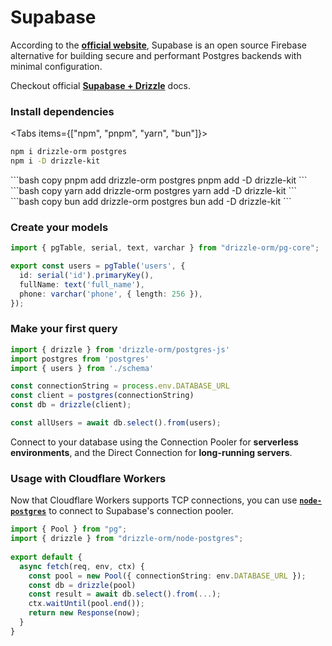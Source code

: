 
# Supabase
According to the **[official website](https://supabase.com/docs)**, Supabase is an open source Firebase alternative for building secure and performant Postgres backends with minimal configuration.

Checkout official **[Supabase + Drizzle](https://supabase.com/docs/guides/database/connecting-to-postgres#connecting-with-drizzle)** docs.

<Steps>

### Install dependencies

<Tabs items={["npm", "pnpm", "yarn", "bun"]}>
<Tab>
```bash copy
npm i drizzle-orm postgres
npm i -D drizzle-kit
```
</Tab>
<Tab>
```bash copy
pnpm add drizzle-orm postgres
pnpm add -D drizzle-kit
```
</Tab>
<Tab>
```bash copy
yarn add drizzle-orm postgres
yarn add -D drizzle-kit
```
</Tab>
<Tab>
```bash copy
bun add drizzle-orm postgres
bun add -D drizzle-kit
```
</Tab>
</Tabs>

### Create your models

```typescript copy filename="schema.ts"
import { pgTable, serial, text, varchar } from "drizzle-orm/pg-core";

export const users = pgTable('users', {
  id: serial('id').primaryKey(),
  fullName: text('full_name'),
  phone: varchar('phone', { length: 256 }),
});
```

### Make your first query

```typescript copy filename="index.ts"
import { drizzle } from 'drizzle-orm/postgres-js'
import postgres from 'postgres'
import { users } from './schema'

const connectionString = process.env.DATABASE_URL
const client = postgres(connectionString)
const db = drizzle(client);

const allUsers = await db.select().from(users);
```

</Steps>

Connect to your database using the Connection Pooler for **serverless environments**, and the Direct Connection for **long-running servers**.

### Usage with Cloudflare Workers

Now that Cloudflare Workers supports TCP connections, you can use **[`node-postgres`](/docs/quick-postgresql/node-postgres)** to connect to Supabase's connection pooler.

```typescript copy filename="worker.ts"
import { Pool } from "pg";
import { drizzle } from "drizzle-orm/node-postgres";
 
export default {
  async fetch(req, env, ctx) {
    const pool = new Pool({ connectionString: env.DATABASE_URL });
    const db = drizzle(pool)
    const result = await db.select().from(...);
    ctx.waitUntil(pool.end());
    return new Response(now);
  }
}
```

